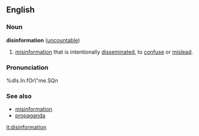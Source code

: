 == English ==
===Noun===
'''disinformation''' ([[uncountable]])
#[[misinformation]] that is intentionally [[disseminated]], to [[confuse]] or [[mislead]].
===Pronunciation===
%dIs.In.fOr\"me.SQn
=== See also ===
*[[misinformation]]
*[[propaganda]]

[[it:disinformation]]